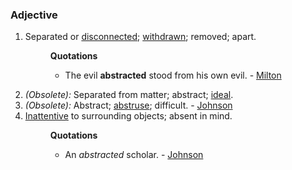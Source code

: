 ===Adjective===
#Separated or [[disconnected]]; [[withdrawn]]; removed; apart.
#:'''Quotations'''
#:*The evil '''abstracted''' stood from his own evil. - [[Milton]]
#''(Obsolete):'' Separated from matter; abstract; [[ideal]].
#''(Obsolete):'' Abstract; [[abstruse]]; difficult. - [[Johnson]]
#[[Inattentive]] to surrounding objects; absent in mind.
#:'''Quotations'''
#:*An ''abstracted'' scholar.</code> - [[Johnson]]